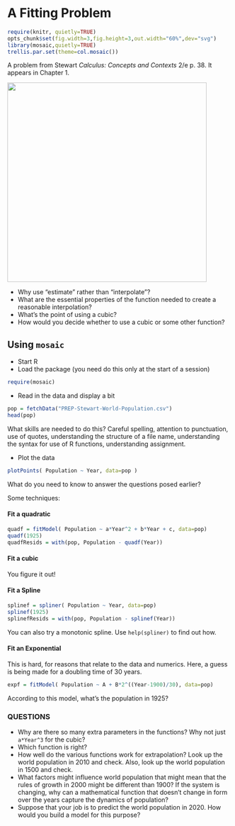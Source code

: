 A Fitting Problem
========================================================
```r
require(knitr, quietly=TRUE)
opts_chunk$set(fig.width=3,fig.height=3,out.width="60%",dev="svg")
library(mosaic,quietly=TRUE)
trellis.par.set(theme=col.mosaic())
```

A problem from Stewart *Calculus: Concepts and Contexts* 2/e p. 38.  It appears in Chapter 1.  

<img src="WorldPopulation.png" width=450>

* Why use "estimate" rather than "interpolate"?
* What are the essential properties of the function needed to create a reasonable interpolation?
* What's the point of using a cubic?  
* How would you decide whether to use a cubic or some other function?  

Using ```mosaic```
------------------
* Start R
* Load the package (you need do this only at the start of a session)
```r
require(mosaic)
```
* Read in the data and display a bit
```r
pop = fetchData("PREP-Stewart-World-Population.csv")
head(pop)
```

What skills are needed to do this?  Careful spelling, attention to punctuation, use of quotes, understanding the structure of a file name, understanding the syntax for use of R functions, understanding assignment.

* Plot the data
```r
plotPoints( Population ~ Year, data=pop )
```

What do you need to know to answer the questions posed earlier?

Some techniques:

#### Fit a quadratic
```r
quadf = fitModel( Population ~ a*Year^2 + b*Year + c, data=pop)
quadf(1925)
quadfResids = with(pop, Population - quadf(Year))
```

#### Fit a cubic

You figure it out!

#### Fit a Spline
```r
splinef = spliner( Population ~ Year, data=pop)
splinef(1925)
splinefResids = with(pop, Population - splinef(Year))
```

You can also try a monotonic spline.  Use ```help(spliner)``` to find out how.

#### Fit an Exponential
This is hard, for reasons that relate to the data and numerics.  Here, a guess is being made for a doubling time of 30 years.
```r
expf = fitModel( Population ~ A + B*2^((Year-1900)/30), data=pop)
```

According to this model, what's the population in 1925?

### QUESTIONS
* Why are there so many extra parameters in the functions?  Why not just ```a*Year^3``` for the cubic?
* Which function is right?
* How well do the various functions work for extrapolation?  Look up the world population in 2010 and check.  Also, look up the world population in 1500 and check.
* What factors might influence world population that might mean that the rules of growth in 2000 might be different than 1900?  If the system is changing, why can a mathematical function that doesn't change in form over the years capture the dynamics of population?
* Suppose that your job is to predict the world population in 2020.  How would you build a model for this purpose?

